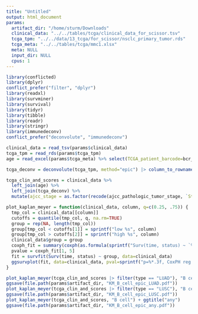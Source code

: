 ```yaml
---
title: "Untitled"
output: html_document
params:
  artifact_dir: "/home/sturm/Downloads"
  clinical_data: "../../tables/tcga/clinical_data_for_scissor.tsv"
  tcga_tpm: "../../data/13_tcga/for_scissor/nsclc_primary_tumor.rds"
  tcga_meta: "../../tables/tcga/mmc1.xlsx"
  meta: NULL
  input_dir: NULL
  cpus: 1
---
```


```r
library(conflicted)
library(dplyr)
conflict_prefer("filter", "dplyr")
library(readxl)
library(survminer)
library(survival)
library(tidyr)
library(tibble)
library(readr)
library(stringr)
library(immunedeconv)
conflict_prefer("deconvolute", "immunedeconv")
```

```r
clinical_data = read_tsv(params$clinical_data)
tcga_tpm = read_rds(params$tcga_tpm)
age = read_excel(params$tcga_meta) %>% select(TCGA_patient_barcode=bcr_patient_barcode, age=age_at_initial_pathologic_diagnosis)
```


```r
tcga_deconv = deconvolute(tcga_tpm, method="epic") |> column_to_rownames("cell_type") |> as.matrix() |> t() |> as_tibble(rownames="TCGA_patient_barcode")

tcga_clin_and_scores = clinical_data %>% 
  left_join(age) %>%
  left_join(tcga_deconv) %>%
  mutate(ajcc_stage = as.factor(recode(ajcc_pathologic_tumor_stage, `Stage IV` = 4, `Stage IIIA` = 3, `Stage IB` = 1, `Stage IA` = 1, `Stage I` = 1, `Stage II` = 2, `Stage IIA` = 2, `Stage IIB` = 2, `Stage III`= 3, `Stage IIIB` = 3, .default=NA_real_))) |> filter(time < 365 * 10)
```


```r
plot_kaplan_meyer = function(clinical_data, column, q=c(0.25, .75)) {
  tmp_col = clinical_data[[column]]
  cutoffs = quantile(tmp_col, q, na.rm=TRUE)
  group = rep(NA, length(tmp_col))
  group[tmp_col < cutoffs[1]] = sprintf("low %s", column)
  group[tmp_col > cutoffs[2]] = sprintf("high %s", column)
  clinical_data$group = group
  coxph_fit = summary(coxph(as.formula(sprintf("Surv(time, status) ~ `%s` + ajcc_stage + age", column)), data=clinical_data))$coefficients
  pvalue = coxph_fit[1, 5]
  fit = survfit(Surv(time, status) ~ group, data=clinical_data)
  ggsurvplot(fit, data=clinical_data, pval=sprintf("p=%*.3f, CoxPH reg.", 3, pvalue), risk.table = FALSE, xlab="time in days")
}

plot_kaplan_meyer(tcga_clin_and_scores |> filter(type == "LUAD"), "B cell") + ggtitle("LUAD")
ggsave(file.path(params$artifact_dir, "KM_B_cell_epic_LUAD.pdf"))
plot_kaplan_meyer(tcga_clin_and_scores |> filter(type == "LUSC"), "B cell") + ggtitle("LUSC")
ggsave(file.path(params$artifact_dir, "KM_B_cell_epic_LUSC.pdf"))
plot_kaplan_meyer(tcga_clin_and_scores, "B cell") + ggtitle("any")
ggsave(file.path(params$artifact_dir, "KM_B_cell_epic_any.pdf"))

```
